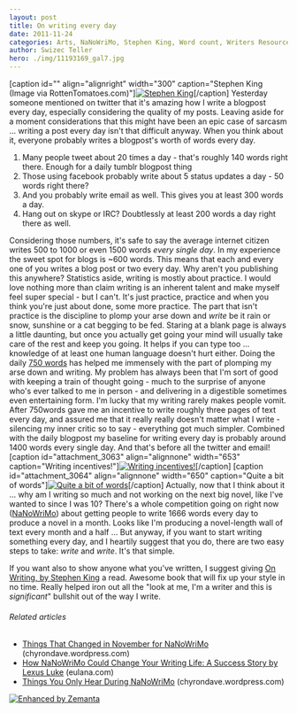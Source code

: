 ```yaml
---
layout: post
title: On writing every day
date: 2011-11-24
categories: Arts, NaNoWriMo, Stephen King, Word count, Writers Resources, Writing
author: Swizec Teller
hero: ./img/11193169_gal7.jpg
---
```


\[caption id="" align="alignright" width="300" caption="Stephen King (Image via RottenTomatoes.com)"][![Stephen King](./img/11193169_gal7.jpg "Stephen King")](http://www.rottentomatoes.com/celebrity/stephen_king)\[/caption] Yesterday someone mentioned on twitter that it's amazing how I write a blogpost every day, especially considering the quality of my posts. Leaving aside for a moment considerations that this might have been an epic case of sarcasm ... writing a post every day isn't that difficult anyway. When you think about it, everyone probably writes a blogpost's worth of words every day.

1.  Many people tweet about 20 times a day - that's roughly 140 words right there. Enough for a daily tumblr blogpost thing
2.  Those using facebook probably write about 5 status updates a day - 50 words right there?
3.  And you probably write email as well. This gives you at least 300 words a day.
4.  Hang out on skype or IRC? Doubtlessly at least 200 words a day right there as well.

Considering those numbers, it's safe to say the average internet citizen writes 500 to 1000 or even 1500 words _every single day_. In my experience the sweet spot for blogs is ~600 words. This means that each and every one of you writes a blog post or two every day. Why aren't you publishing this anywhere? Statistics aside, writing is mostly about practice. I would love nothing more than claim writing is an inherent talent and make myself feel super special - but I can't. It's just practice, practice and when you think you're just about done, some more practice. The part that isn't practice is the discipline to plomp your arse down and _write_ be it rain or snow, sunshine or a cat begging to be fed. Staring at a blank page is always a little daunting, but once you actually get going your mind will usually take care of the rest and keep you going. It helps if you can type too ... knowledge of at least one human language doesn't hurt either. Doing the daily [750 words](http://swizec.com/blog/750-words-a-day-keeps-the-insanity-away/swizec/1703 "750 words a day keeps the insanity away") has helped me immensely with the part of plomping my arse down and writing. My problem has always been that I'm sort of good with keeping a train of thought going - much to the surprise of anyone who's ever talked to me in person - and delivering in a digestible sometimes even entertaining form. I'm lucky that my writing rarely makes people vomit. After 750words gave me an incentive to write roughly three pages of text every day, and assured me that it really really doesn't matter what I write - silencing my inner critic so to say - everything got much simpler. Combined with the daily blogpost my baseline for writing every day is probably around 1400 words every single day. And that's before all the twitter and email! \[caption id="attachment_3063" align="alignnone" width="653" caption="Writing incentives!"][![Writing incentives!](http://swizec.com/blog/wp-content/uploads/2011/11/Screen-Shot-2011-11-24-at-2.27.06-PM.png "Writing incentives!")](./img/Screen-Shot-2011-11-24-at-2.27.06-PM.png)\[/caption] \[caption id="attachment_3064" align="alignnone" width="650" caption="Quite a bit of words"][![Quite a bit of words](http://swizec.com/blog/wp-content/uploads/2011/11/Screen-Shot-2011-11-24-at-2.27.18-PM.png "Quite a bit of words")](./img/Screen-Shot-2011-11-24-at-2.27.18-PM.png)\[/caption] Actually, now that I think about it ... why am I writing so much and not working on the next big novel, like I've wanted to since I was 10? There's a whole competition going on right now ([NaNoWriMo](http://www.nanowrimo.org "NaNoWriMo")) about getting people to write 1666 words every day to produce a novel in a month. Looks like I'm producing a novel-length wall of text every month and a half ... But anyway, if you want to start writing something every day, and I heartily suggest that you do, there are two easy steps to take: _write_ and _write_. It's that simple.

If you want also to show anyone what you've written, I suggest giving [On Writing, by Stephen King](http://www.amazon.com/gp/product/1439156816/ref=as_li_ss_tl?ie=UTF8&tag=ageewitahat-20&linkCode=as2&camp=217145&creative=399369&creativeASIN=1439156816) a read. Awesome book that will fix up your style in no time. Really helped iron out all the "look at me, I'm a writer and this is _significant_" bullshit out of the way I write.

###### Related articles

-   [Things That Changed in November for NaNoWriMo](http://chyrondave.wordpress.com/2011/11/20/things-that-changed-in-november-for-nanowrimo/) (chyrondave.wordpress.com)
-   [How NaNoWriMo Could Change Your Writing Life: A Success Story by Lexus Luke](http://eulana.com/2011/11/23/how-nanowrimo-could-change-your-writing-life-a-success-story-by-lexus-luke/) (eulana.com)
-   [Things You Only Hear During NaNoWriMo](http://chyrondave.wordpress.com/2011/11/21/things-you-only-hear-during-nanowrimo/) (chyrondave.wordpress.com)

[![Enhanced by Zemanta](http://img.zemanta.com/zemified_e.png?x-id=f61c0b0e-74f0-4cca-a57c-d36bade57189)](http://www.zemanta.com/ "Enhanced by Zemanta")
